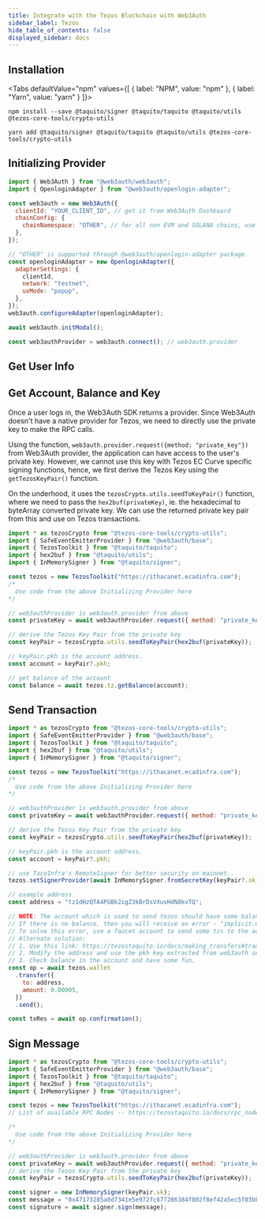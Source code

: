 ```yaml
---
title: Integrate with the Tezos Blockchain with Web3Auth
sidebar_label: Tezos
hide_table_of_contents: false
displayed_sidebar: docs
---
```



## Installation

<Tabs
  defaultValue="npm"
  values={[
    { label: "NPM", value: "npm" },
    { label: "Yarn", value: "yarn" }
]}>

<TabItem value="npm">

```shell
npm install --save @taquito/signer @taquito/taquito @taquito/utils @tezos-core-tools/crypto-utils
```

</TabItem>
<TabItem value="yarn">

```shell
yarn add @taquito/signer @taquito/taquito @taquito/utils @tezos-core-tools/crypto-utils
```

</TabItem>

</Tabs>

## Initializing Provider

```js
import { Web3Auth } from "@web3auth/web3auth";
import { OpenloginAdapter } from "@web3auth/openlogin-adapter";

const web3auth = new Web3Auth({
  clientId: "YOUR_CLIENT_ID", // get it from Web3Auth Dashboard
  chainConfig: {
    chainNamespace: "OTHER", // for all non EVM and SOLANA chains, use "OTHER"
  },
});

// "OTHER" is supported through @web3auth/openlogin-adapter package.
const openloginAdapter = new OpenloginAdapter({
  adapterSettings: {
    clientId,
    network: "testnet",
    uxMode: "popup",
  },
});
web3auth.configureAdapter(openloginAdapter);

await web3auth.initModal();

const web3authProvider = web3auth.connect(); // web3auth.provider
```

## Get User Info

<GetUserInfoSnippet />

## Get Account, Balance and Key

Once a user logs in, the Web3Auth SDK returns a provider. Since Web3Auth doesn't have a native provider for Tezos, we need to directly use the private
key to make the RPC calls.

Using the function, `web3auth.provider.request({method: "private_key"})` from Web3Auth provider, the application can have access to the user's private
key. However, we cannot use this key with Tezos EC Curve specific signing functions, hence, we first derive the Tezos Key using the
`getTezosKeyPair()` function.

On the underhood, it uses the `tezosCrypto.utils.seedToKeyPair()` function, where we need to pass the `hex2buf(privateKey)`, ie. the hexadecimal to
byteArray converted private key. We can use the returned private key pair from this and use on Tezos transactions.

```js
import * as tezosCrypto from "@tezos-core-tools/crypto-utils";
import { SafeEventEmitterProvider } from "@web3auth/base";
import { TezosToolkit } from "@taquito/taquito";
import { hex2buf } from "@taquito/utils";
import { InMemorySigner } from "@taquito/signer";

const tezos = new TezosToolkit("https://ithacanet.ecadinfra.com");
/*
  Use code from the above Initializing Provider here
*/

// web3authProvider is web3auth.provider from above
const privateKey = await web3authProvider.request({ method: "private_key" });

// derive the Tezos Key Pair from the private key
const keyPair = tezosCrypto.utils.seedToKeyPair(hex2buf(privateKey));

// keyPair.pkh is the account address.
const account = keyPair?.pkh;

// get balance of the account
const balance = await tezos.tz.getBalance(account);
```

## Send Transaction

```js
import * as tezosCrypto from "@tezos-core-tools/crypto-utils";
import { SafeEventEmitterProvider } from "@web3auth/base";
import { TezosToolkit } from "@taquito/taquito";
import { hex2buf } from "@taquito/utils";
import { InMemorySigner } from "@taquito/signer";

const tezos = new TezosToolkit("https://ithacanet.ecadinfra.com");
/*
  Use code from the above Initializing Provider here
*/

// web3authProvider is web3auth.provider from above
const privateKey = await web3authProvider.request({ method: "private_key" });

// derive the Tezos Key Pair from the private key
const keyPair = tezosCrypto.utils.seedToKeyPair(hex2buf(privateKey));

// keyPair.pkh is the account address.
const account = keyPair?.pkh;

// use TacoInfra's RemoteSigner for better security on mainnet..
tezos.setSignerProvider(await InMemorySigner.fromSecretKey(keyPair?.sk));

// example address.
const address = "tz1dHzQTA4PGBk2igZ3kBrDsVXuvHdN8kvTQ";

// NOTE: The account which is used to send tezos should have some balance for this transaction to go through.
// If there is no balance, then you will receive an error - "implicit.empty_implicit_contract"
// To solve this error, use a faucet account to send some tzs to the account.
// Alternate solution:
// 1. Use this link: https://tezostaquito.io/docs/making_transfers#transfer-from-an-implicit-tz1-address-to-a-tz1-address
// 2. Modify the address and use the pkh key extracted from web3auth seed in the live code editor and click run code.
// 3. Check balance in the account and have some fun.
const op = await tezos.wallet
  .transfer({
    to: address,
    amount: 0.00005,
  })
  .send();

const txRes = await op.confirmation();
```

## Sign Message

```js
import * as tezosCrypto from "@tezos-core-tools/crypto-utils";
import { SafeEventEmitterProvider } from "@web3auth/base";
import { TezosToolkit } from "@taquito/taquito";
import { hex2buf } from "@taquito/utils";
import { InMemorySigner } from "@taquito/signer";

const tezos = new TezosToolkit("https://ithacanet.ecadinfra.com");
// List of available RPC Nodes -- https://tezostaquito.io/docs/rpc_nodes

/*
  Use code from the above Initializing Provider here
*/

// web3authProvider is web3auth.provider from above
const privateKey = await web3authProvider.request({ method: "private_key" });
// derive the Tezos Key Pair from the private key
const keyPair = tezosCrypto.utils.seedToKeyPair(hex2buf(privateKey));

const signer = new InMemorySigner(keyPair.sk);
const message = "0x47173285a8d7341e5e972fc677286384f802f8ef42a5ec5f03bbfa254cb01fad";
const signature = await signer.sign(message);
```

